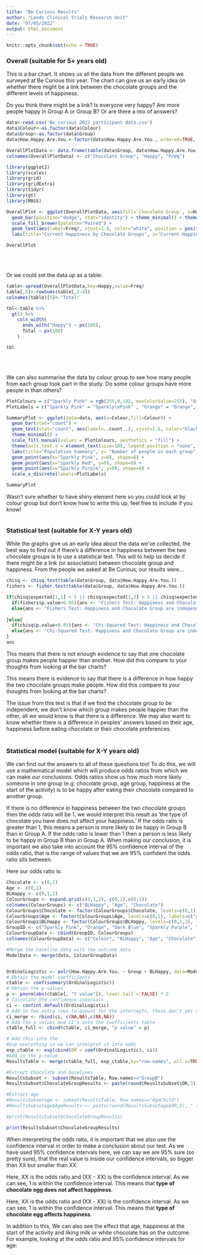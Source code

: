 ```yaml
---
title: "Be Curious Results"
author: "Leeds Clinical Trials Research Unit"
date: "07/05/2022"
output: html_document
---
```


```r
knitr::opts_chunk$set(echo = TRUE)
```

### Overall (suitable for 5+ years old)

This is a bar chart. It shows us all the data from the different people we surveyed at Be Curious this year. The chart can give us an early idea on whether there might be a link between the chocolate groups and the different levels of happiness.

Do you think there might be a link? Is everyone very happy? Are more people happy in Group A or Group B? Or are there a mix of answers?

```r
data<-read.csv('Be curious 2022 participant data.csv')
data$Colour<-as.factor(data$Colour)
data$Group<-as.factor(data$Group)
data$How.Happy.Are.You.<-factor(data$How.Happy.Are.You., ordered=TRUE, labels=c("Not Happy","Happy","Very Happy"))

OverallPlotData <- data.frame(table(data$Group, data$How.Happy.Are.You.))
colnames(OverallPlotData) <- c("Chocolate Group", "Happy", "Freq")

library(ggplot2)
library(scales)
library(grid)
library(gridExtra)
library(tidyr)
library(gt)
library(MASS)

OverallPlot <- ggplot(OverallPlotData, aes(fill=`Chocolate Group`, x=Happy, y=Freq)) + 
  geom_bar(position="dodge", stat="identity") + theme_minimal() + theme(plot.title = element_text(size = 12,hjust=0.5)) +
  scale_fill_brewer(palette="Paired") + 
  geom_text(aes(label=Freq), vjust=1.6, color="white", position = position_dodge(0.9), size=3.5) +
  labs(title="Current Happiness by Chocolate Groups", x="Current Happiness", y="Number of Participants")

OverallPlot

```
<br><br>

Or we could set the data up as a table:
```r
table<-spread(OverallPlotData,key=Happy,value=Freq)
table[,5]<-rowSums(table[,2:4])
colnames(table)[5]<-"Total"

tbl<-table %>%
  gt() %>%
    cols_width(
      ends_with("Happy") ~ px(100),
      Total ~ px(100)
    )

tbl
```
<br><br>

We can also summarise the data by colour group to see how many people from each group took part in the study. Do some colour groups have more people in than others?

```r
PlotColours = c("Sparkly Pink" = rgb(255,0,102, maxColorValue=255), "Orange" = rgb(255,122,31, maxColorValue=255), "Dark Blue"= rgb(68,117,161, maxColorValue=255), "Sparkly Purple"= rgb(153,51,102, maxColorValue=255), "Red"= rgb(255,0,0, maxColorValue=255), "Light Blue"= rgb(190,215,239, maxColorValue=255), "Teal" = rgb(0,128,128, maxColorValue=255), "Yellow" = rgb(255,255,25, maxColorValue=255), "Purple" = rgb(204,153,255, maxColorValue=255), "Sparkly Red" = rgb(255,0,0, maxColorValue=255), "Pink" = rgb(255,153,204, maxColorValue=255), "Green" = rgb(146,208,80, maxColorValue=255))
PlotLabels = c("Sparkly Pink" = "Sparkly\nPink" , "Orange" = "Orange", "Dark Blue"= "Dark\nBlue", "Sparkly Purple"= "Sparkly\nPurple", "Red"= "Red", "Light Blue"= "Light\nBlue", "Teal" = "Teal", "Yellow" = "Yellow", "Purple" = "Purple", "Sparkly Red" = "Sparkly\nRed", "Pink" = "Pink", "Green" = "Green")

SummaryPlot <- ggplot(data=data, aes(x=Colour,fill=Colour)) +
  geom_bar(stat="count") +
  geom_text(stat="count", aes(label=..count..), vjust=1.6, color="black", position = position_dodge(0.9), size=3.5) +
  theme_minimal() +
  scale_fill_manual(values = PlotColours, aesthetics = "fill") +
  theme(axis.text.x = element_text(size=10), legend.position = "none", plot.title = element_text(size = 12,hjust=0.5)) +
  labs(title="Population Summary", y= "Number of people in each group", x = "Colour Group") + labs(fill="Colour Group") +
  geom_point(aes(x="Sparkly Pink", y=0), shape=8) +
  geom_point(aes(x="Sparkly Red", y=0), shape=8) +
  geom_point(aes(x="Sparkly Purple", y=0), shape=8) +
  scale_x_discrete(labels=PlotLabels)

SummaryPlot
```


Wasn't sure whether to have shiny element here so you could look at by colour group but don't know how to write this up, feel free to include if you know!

```r

```

### Statistical test (suitable for X-Y years old)

While the graphs give us an early idea about the data we've collected, the best way to find out if there's a difference in happiness between the two chocolate groups is to use a statistical test. This will to help us decide if there might be a link (or association) between chocolate group and happiness. From the people we asked at Be Curious, our results were...

```r
chisq <- chisq.test(table(data$Group, data$How.Happy.Are.You.))
fishers <- fisher.test(table(data$Group, data$How.Happy.Are.You.))

if(chisq$expected[1,1] < 5 || chisq$expected[1,2] < 5 || chisq$expected[1,3] < 5 || chisq$expected[2,1] < 5 || chisq$expected[2,2] < 5 || chisq$expected[2,3] < 5){
  if(fishers$p.value<0.05){ans <- "Fishers Test: Happiness and Chocolate Group are not independent"}
  else{ans <- "Fishers Test: Happiness and Chocolate Group are independent"}
  
}else{
  if(chisq$p.value<0.05){ans <- "Chi-Squared Test: Happiness and Chocolate Group are not independent"}
  else{ans <- "Chi-Squared Test: Happiness and Chocolate Group are independent"}
}
ans
```
<!-- #!DELETE ONE OF THESE ACCORDING TO THE RESULT! -->
This means that there is not enough evidence to say that one chocolate group makes people happier than another. How did this compare to your thoughts from looking at the bar charts?

This means there is evidence to say that there is a difference in how happy the two chocolate groups make people. How did this compare to your thoughts from looking at the bar charts?

<!-- #!DO NOT DELETE FROM HERE! -->
The issue from this test is that if we find the chocolate group to be independent, we don't know which group makes people happier than the other, all we would know is that there is a difference. We may also want to know whether there is a difference in peoples' answers based on their age, happiness before eating chocolate or their chocolate preferences.
<br><br>

### Statistical model (suitable for X-Y years old)

We can find out the answers to all of these questions too! To do this, we will use a mathematical model which will produce odds ratios from which we can make our conclusions. Odds ratios show us how much more likely someone in one group (e.g. chocolate group, age group, happiness at the start of the activity) is to be happy after eating their chocolate compared to another group.

If there is no difference in happiness between the two chocolate groups then the odds ratio will be 1, we would interpret this result as 'the type of chocolate you have does not affect your happiness.' If the odds ratio is greater than 1, this means a person is more likely to be happy in Group B than in Group A. If the odds ratio is lower than 1 then a person is less likely to be happy in Group B  than in Group A. When making our conclusion, it is important we also take into account the 95% confidence interval of the odds ratio, that is the range of values that we are 95% confident the odds ratio sits between.

Here our odds ratio is:
```r

Chocolate <- c(0,1)
Age <- c(0,1)
BLHappy <- c(0,1,2)
ColourGroups <- expand.grid(c(0,1,2), c(0,1),c(0,1))
colnames(ColourGroups) <- c("BLHappy", "Age", "Chocolate")
ColourGroups$Chocolate <- factor(ColourGroups$Chocolate, levels=c(0,1), labels=c("White","Milk"))
ColourGroups$Age <- factor(ColourGroups$Age, levels=c(0,1), labels=c("Adult","Child"))
ColourGroups$BLHappy <- factor(ColourGroups$BLHappy, levels=c(0,1,2), labels=c("Not Happy","Happy","Very Happy"))
GroupID <- c("Sparkly Pink", "Orange", "Dark Blue", "Sparkly Purple", "Red", "Light Blue", "Teal", "Yellow", "Purple", "Sparkly Red", "Pink", "Green")
ColourGroupData <- cbind(GroupID, ColourGroups)
colnames(ColourGroupData) <- c("Colour", "BLHappy", "Age", "Chocolate")

#Merge the baseline data with the outcome data
ModelData <- merge(data, ColourGroupData)


OrdinalLogistic <- polr(How.Happy.Are.You. ~ Group + BLHappy, data=ModelData)
# Obtain the model coefficients
ctable <- coef(summary(OrdinalLogistic))
# Obtain the p-values
p <- pnorm(abs(ctable[, "t value"]), lower.tail = FALSE) * 2
# Calculate the confidence intervals
ci <- confint.default(OrdinalLogistic)
# Add in two extra rows to acount for the intercepts, these don't get a confidence interval.
ci_merge <- rbind(ci, c(NA,NA),c(NA,NA))
# Add the p-values and CI's into the coefficients table
ctable_full <- cbind(ctable, ci_merge, "p value" = p)

# Add this into the 
#Exp everything so we can interpret it into odds
exp_ctable <- exp(cbind(OR = coef(OrdinalLogistic), ci))
#Add in the p-value
ResultsTable <- merge(ctable_full, exp_ctable,by="row.names", all.x=TRUE)

#Extract Chocolate and baselines
ResultsSubset <- subset(ResultsTable, Row.names=="GroupB")
ResultsSubset$ChocolateGroupResults <- paste(round(ResultsSubset$OR,3), " (",round(ResultsSubset$`2.5 %.y`,3), ", ",round(ResultsSubset$`97.5 %.y`,3),")")

#Extract age 
#ResultsSubsetage <- subset(ResultsTable, Row.names=="AgeChild")
#ResultsSubsetage$AgeResults <- paste(round(ResultsSubsetage$OR,3), " (", round(ResultsSubsetage$`2.5 %.y`,3), ", ", round(ResultsSubsetage$`97.5 %.y`,3), ")")

#print(ResultsSubset$ChocolateGroupResults)
```
```r
print(ResultsSubset$ChocolateGroupResults)
```

When interpreting the odds ratio, it is important that we also use the confidence interval in order to make a conclusion about our test. As we have used 95% confidence intervals here, we can say we are 95% sure (so pretty sure), that the real value is inside our confidence intervals, so bigger than XX but smaller than XX.

Here, XX is the odds ratio and (XX - XX) is the confidence interval. As we can see, 1 is within the confidence interval. This means that **type of chocolate egg does not affect happiness**.

Here, XX is the odds ratio and (XX - XX) is the confidence interval. As we can see, 1 is within the confidence interval. This means that **type of chocolate egg affects happiness**.

In addition to this, We can also see the effect that age, happiness at the start of the activity and liking milk or white chocolate has on the outcome. For example, looking at the odds ratio and 95% confidence intervals for age:


